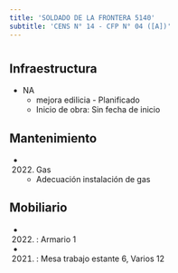 ```yaml
---
title: 'SOLDADO DE LA FRONTERA 5140'
subtitle: 'CENS N° 14 - CFP N° 04 ([A])'
---
```


#
## Infraestructura

* NA 
    + mejora edilicia - Planificado 
    + Inicio de obra: Sin fecha de inicio 






## Mantenimiento

*  (2022) Gas 
    + Adecuación instalación de gas





## Mobiliario

*  (2022) : Armario 1 

*  (2021) : Mesa trabajo estante 6, Varios 12 




